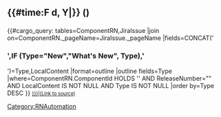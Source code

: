<includeonly><h2>{{#time:F d, Y|{{{ReleaseDate|}}}}} ({{{ReleaseNumber|}}}) </h2>

{{#cargo_query:
tables=ComponentRN,JiraIssue
|join on=ComponentRN._pageName=JiraIssue._pageName
|fields=CONCAT('<h3>',IF (Type="New","What's New", Type),'</h3>')=Type,LocalContent
|format=outline
|outline fields=Type
|where=ComponentRN.ComponentId HOLDS '{{{Component|}}}' AND ReleaseNumber="{{{ReleaseNumber|}}}" AND LocalContent IS NOT NULL AND Type IS NOT NULL
|order by=Type DESC
}}
<span style="font-size:80%">[[{{{Page|}}}|(Link to source)]]</span></includeonly><noinclude>[[Category:RNAutomation]]</noinclude>